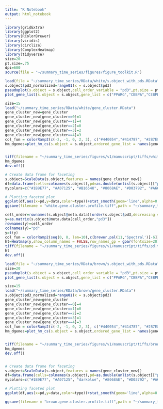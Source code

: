 ```yaml
---
title: "R Notebook"
output: html_notebook
---
```


```r
library(gridExtra)
library(ggplot2)
library(RColorBrewer)
library(viridis)
library(circlize)
library(ComplexHeatmap)
library(tidyverse)
size=20
pt.size=.75
dpi=600
source(file = "~/summary_time_series/figures/figure_toolkit.R")

load(file = "~/summary_time_series/RData/white/s.object_with_pds.RData")
s.object$pd3_normalized=range01(x = s.object$pd3)
pseudoplot(s.object = s.object,cell_order_variable = "pd3",pt.size = pt.size,text_size = size,filename = "white.umap.pseudo.tiff",dpi = dpi,type = "manuscript")
plot_gene_list(s.object = s.object,gene_list = c("PPARG","CEBPA","CEBPB","CEBPD"),cell_order_variable = "pd3",text_size = size,type = "manuscript",filename = "white.adipo.tfs.profile.tiff")

size=15
load("~/summary_time_series/RData/white/gene_cluster.RData")
gene_cluster_new=gene_cluster
gene_cluster_new[gene_cluster==0]=1
gene_cluster_new[gene_cluster==1]=4
gene_cluster_new[gene_cluster==2]=0
gene_cluster_new[gene_cluster==3]=2
gene_cluster_new[gene_cluster==4]=3
col_fun = colorRamp2(c(-2, -1, 0, 2, 3), c("#440054","#414787", "#2B7E8D", "#3BAF7C","#F6E522"))
hm_dgenes=plot_hm_cs(s.object = s.object,ordered_gene_list = names(gene_cluster_new),cell_order_variable = "pd3",gene_split = gene_cluster_new,show_row_names = F,col_fun=col_fun)


tiff(filename = "~/summary_time_series/figures/v1/manuscript/tiffs/white.dyna.genes.heatmap.tiff",width = 5.5,height = 4,units = "in",res = 100)
hm_dgenes 
dev.off()

# Create data frame for faceting
s.object=ScaleData(s.object,features = names(gene_cluster_new))
df=data.frame(cells=colnames(s.object),pd=as.double(unlist(s.object[["pd3_normalized"]])),data=c(colMeans(s.object@assays$RNA@scale.data[names(gene_cluster_new)[gene_cluster_new==0],]),colMeans(s.object@assays$RNA@scale.data[names(gene_cluster_new)[gene_cluster_new==1],]),colMeans(s.object@assays$RNA@scale.data[names(gene_cluster_new)[gene_cluster_new==2],]),colMeans(s.object@assays$RNA@scale.data[names(gene_cluster_new)[gene_cluster_new==3],]),colMeans(s.object@assays$RNA@scale.data[names(gene_cluster_new)[gene_cluster_new==4],]),s.object@assays$RNA@scale.data["ITGBL1",],s.object@assays$RNA@scale.data["VEGFC",],s.object@assays$RNA@scale.data["COL1A1",],s.object@assays$RNA@scale.data["ACTB",],s.object@assays$RNA@scale.data["TIMP3",],s.object@assays$RNA@scale.data["SERPINF1",],s.object@assays$RNA@scale.data["FABP4",],s.object@assays$RNA@scale.data["ZBED3",],s.object@assays$RNA@scale.data["FASN",],s.object@assays$RNA@scale.data["NR1H3",]),cluster=c(replicate(n = ncol(s.object),expr = "0"),replicate(n = ncol(s.object),expr = "1"),replicate(n = ncol(s.object),expr = "2"),replicate(n = ncol(s.object),expr = "3"),replicate(n = ncol(s.object),expr = "4"),replicate(n = ncol(s.object),expr = "0"),replicate(n = ncol(s.object),expr = "0"),replicate(n = ncol(s.object),expr = "1"),replicate(n = ncol(s.object),expr = "1"),replicate(n = ncol(s.object),expr = "2"),replicate(n = ncol(s.object),expr = "2"),replicate(n = ncol(s.object),expr = "3"),replicate(n = ncol(s.object),expr = "3"),replicate(n = ncol(s.object),expr = "4"),replicate(n = ncol(s.object),expr = "4")),type=c(replicate(n = 5*ncol(s.object),expr = "smooth"),replicate(n = ncol(s.object),expr = "ITGBL1"),replicate(n = ncol(s.object),expr = "VEGFC"),replicate(n = ncol(s.object),expr = "COL1A1"),replicate(n = ncol(s.object),expr = "ACTB"),replicate(n = ncol(s.object),expr = "TIMP3"),replicate(n = ncol(s.object),expr = "SERPINF1"),replicate(n = ncol(s.object),expr = "FABP4"),replicate(n = ncol(s.object),expr = "ZBED3"),replicate(n = ncol(s.object),expr = "FASN"),replicate(n = ncol(s.object),expr = "NR1H3")))
mycolors=c("#1B9E77", "#A07125", "#B16548", "#8068AE", "#D03792", "#A66753", "#7FA718", "#666666", "#BF8B12", "#927132", "#D9AA04")

# Plotting faceted plot  
ggplot(df,aes(x=pd,y=data,color=type))+stat_smooth(geom='line',alpha=0.8,size=1.5)+facet_wrap(~cluster,scales = "free_x",ncol=2)+theme_classic(base_size = size)+theme(strip.background = element_blank(),strip.text.x = element_blank(),legend.position = "none")+labs(x="Pseudotime",y="Average Expression")+scale_color_manual(values = mycolors)+scale_x_discrete(limits=c(0,0.5,1),expand = c(0.1, 0))
ggsave(filename = "white.gene.cluster.profile.tiff",path = "~/summary_time_series/figures/v2/manuscript/tiffs/", width = 4, height = 4.5, device='tiff', dpi=dpi,units = "in")

cell_order=rownames(s.object@meta.data)[order(s.object$pd3,decreasing = FALSE)]
y=as.matrix(s.object@meta.data[cell_order,"pd3"])
rownames(y)=cell_order
colnames(y)="pd"
y=t(y)
col_fun = colorRamp2(seq(0, 8, len=10),c(brewer.pal(11,'Spectral')[-6]))
ht=Heatmap(y,show_column_names = FALSE,row_names_gp = gpar(fontsize=20),cluster_columns = FALSE,col = col_fun)
tiff(filename = "~/summary_time_series/figures/v1/manuscript/tiffs/pd.tiff",width = 6,height = 4,units = "in",res = 100)
ht 
dev.off()
```






```r
load(file = "~/summary_time_series/RData/brown/s.object_with_pds.RData")
size=20
pseudoplot(s.object = s.object,cell_order_variable = "pd3",pt.size = pt.size,text_size = size,filename = "brown.umap.pseudo.tiff",dpi = dpi,type = "manuscript")
plot_gene_list(s.object = s.object,gene_list = c("PPARG","CEBPA","CEBPB","CEBPD"),cell_order_variable = "pd3",text_size = size,type = "manuscript",filename = "brown.adipo.tfs.profile.tiff")

size=15
load("~/summary_time_series/RData/brown/gene_cluster.RData")
s.object$pd3_normalized=range01(x = s.object$pd3)
gene_cluster_new=gene_cluster
gene_cluster_new[gene_cluster==0]=4
gene_cluster_new[gene_cluster==1]=0
gene_cluster_new[gene_cluster==2]=2
gene_cluster_new[gene_cluster==3]=1
gene_cluster_new[gene_cluster==4]=3
col_fun = colorRamp2(c(-2, -1, 0, 2, 3), c("#440054","#414787", "#2B7E8D", "#3BAF7C","#F6E522"))
hm_dgenes=plot_hm_cs(s.object = s.object,ordered_gene_list = names(gene_cluster_new),cell_order_variable = "pd3",gene_split = gene_cluster_new,show_row_names = F,col_fun=col_fun)


tiff(filename = "~/summary_time_series/figures/v1/manuscript/tiffs/brown.dyna.genes.heatmap.tiff",width = 5.4,height = 4,units = "in",res = 100)
hm_dgenes 
dev.off()


# Create data frame for faceting
s.object=ScaleData(s.object,features = names(gene_cluster_new))
df=data.frame(cells=colnames(s.object),pd=as.double(unlist(s.object[["pd3_normalized"]])),data=c(colMeans(s.object@assays$RNA@scale.data[names(gene_cluster_new)[gene_cluster_new==0],]),colMeans(s.object@assays$RNA@scale.data[names(gene_cluster_new)[gene_cluster_new==1],]),colMeans(s.object@assays$RNA@scale.data[names(gene_cluster_new)[gene_cluster_new==2],]),colMeans(s.object@assays$RNA@scale.data[names(gene_cluster_new)[gene_cluster_new==3],]),colMeans(s.object@assays$RNA@scale.data[names(gene_cluster_new)[gene_cluster_new==4],]),s.object@assays$RNA@scale.data["ITGBL1",],s.object@assays$RNA@scale.data["MKI67",],s.object@assays$RNA@scale.data["VIM",],s.object@assays$RNA@scale.data["ACTB",],s.object@assays$RNA@scale.data["COL1A2",],s.object@assays$RNA@scale.data["SERPINF1",],s.object@assays$RNA@scale.data["FABP4",],s.object@assays$RNA@scale.data["NR1H3",],s.object@assays$RNA@scale.data["PPARGC1A",],s.object@assays$RNA@scale.data["PRKAG2",]),cluster=c(replicate(n = ncol(s.object),expr = "0"),replicate(n = ncol(s.object),expr = "1"),replicate(n = ncol(s.object),expr = "2"),replicate(n = ncol(s.object),expr = "3"),replicate(n = ncol(s.object),expr = "4"),replicate(n = ncol(s.object),expr = "0"),replicate(n = ncol(s.object),expr = "0"),replicate(n = ncol(s.object),expr = "1"),replicate(n = ncol(s.object),expr = "1"),replicate(n = ncol(s.object),expr = "2"),replicate(n = ncol(s.object),expr = "2"),replicate(n = ncol(s.object),expr = "3"),replicate(n = ncol(s.object),expr = "3"),replicate(n = ncol(s.object),expr = "4"),replicate(n = ncol(s.object),expr = "4")),type=c(replicate(n = 5*ncol(s.object),expr = "smooth"),replicate(n = ncol(s.object),expr = "ITGBL1"),replicate(n = ncol(s.object),expr = "MKI67"),replicate(n = ncol(s.object),expr = "VIM"),replicate(n = ncol(s.object),expr = "ACTB"),replicate(n = ncol(s.object),expr = "COL1A2"),replicate(n = ncol(s.object),expr = "SERPINF1"),replicate(n = ncol(s.object),expr = "FABP4"),replicate(n = ncol(s.object),expr = "NR1H3"),replicate(n = ncol(s.object),expr = "PPARGC1A"),replicate(n = ncol(s.object),expr = "PRKAG2")))
mycolors=c("#1B9E77", "#A07125", "darkblue", "#8068AE", "#D03792", "#A66753", "#7FA718", "#927132", "#BF8B12", "#666666", "#D9AA04")

# Plotting faceted plot  
ggplot(df,aes(x=pd,y=data,color=type))+stat_smooth(geom='line',alpha=0.8,size=1.5)+facet_wrap(~cluster,scales = "free_x",ncol=2)+theme_classic(base_size = size)+theme(strip.background = element_blank(),strip.text.x = element_blank(),legend.position = "none")+labs(x="Pseudotime",y="Average Expression")+scale_color_manual(values = mycolors)+scale_x_discrete(limits=c(0,0.5,1),expand = c(0.1, 0))+scale_y_discrete(limits=c(-3,0,3),expand = c(0.1, 0))

ggsave(filename = "brown.gene.cluster.profile.tiff",path = "~/summary_time_series/figures/v2/manuscript/tiffs/", width = 4, height = 4.5, device='tiff', dpi=dpi,units = "in")
```


